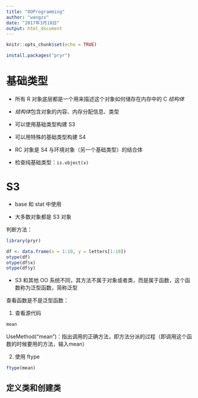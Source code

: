 ```yaml
---
title: "OOProgramming"
author: "wangzx"
date: "2017年3月18日"
output: html_document
---
```


```r
knitr::opts_chunk$set(echo = TRUE)
```

```r
install.packages("pryr")
```

# 基础类型

- 所有 R 对象底层都是一个用来描述这个对象如何储存在内存中的 C *结构体*

- *结构体*包含对象的内容、内存分配信息、类型

- 可以使用基础类型构建 S3

- 可以用特殊的基础类型构建 S4

- RC 对象是 S4 与环境对象（另一个基础类型）的结合体

- 检查纯基础类型：`is.object(x)`

# S3

- base 和 stat 中使用

- 大多数对象都是 S3 对象

判断方法：

```r
library(pryr)

df <- data.frame(x = 1:10, y = letters[1:10])
otype(df)
otype(df$x)
otype(df$y)
```

- S3 和其他 OO 系统不同，其方法不属于对象或者类，而是属于函数，这个函数称为泛型函数，简称泛型

查看函数是不是泛型函数：

1. 查看源代码

```r
mean
```

UseMethod("mean")：指出调用的正确方法，即方法分派的过程（即调用这个函数的时候要用的方法，输入mean）

2. 使用 ftype

```r
ftype(mean)
```

## 定义类和创建类

